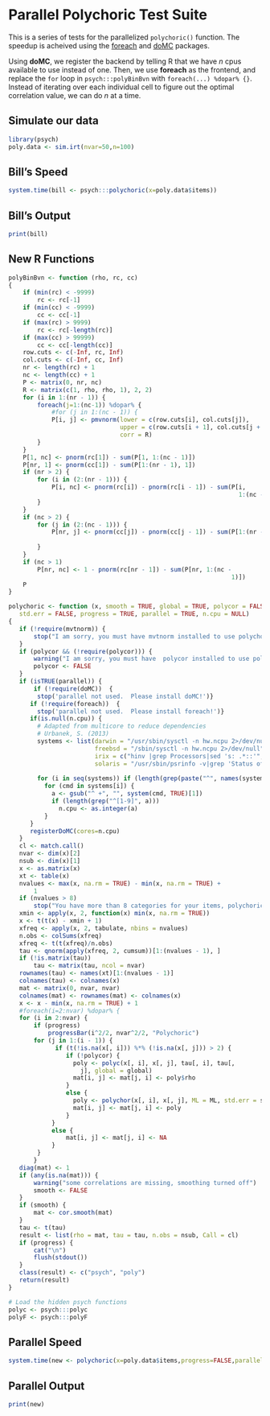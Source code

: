 Parallel Polychoric Test Suite
===============================

This is a series of tests for the parallelized `polychoric()` function.  The speedup 
is acheived using the [foreach](http://cran.r-project.org/web/packages/foreach/index.html) 
and [doMC](http://cran.r-project.org/web/packages/doMC/index.html) packages. 

Using **doMC**, we register the backend by telling R that we have *n* cpus available to use
instead of one.  Then, we use **foreach** as the frontend, and replace the `for` 
loop in `psych:::polyBinBvn` with `foreach(...) %dopar% {}`.  Instead of iterating 
over each individual cell to figure out the optimal correlation value, we can do *n* 
at a time.

Simulate our data
-----------------
```r
library(psych)
poly.data <- sim.irt(nvar=50,n=100)
```

Bill's Speed
-------------
```r
system.time(bill <- psych:::polychoric(x=poly.data$items))
```

Bill's Output
------------
```r
print(bill)
```

New R Functions
--------------
```r
polyBinBvn <- function (rho, rc, cc) 
{
    if (min(rc) < -9999) 
        rc <- rc[-1]
    if (min(cc) < -9999) 
        cc <- cc[-1]
    if (max(rc) > 9999) 
        rc <- rc[-length(rc)]
    if (max(cc) > 99999) 
        cc <- cc[-length(cc)]
    row.cuts <- c(-Inf, rc, Inf)
    col.cuts <- c(-Inf, cc, Inf)
    nr <- length(rc) + 1
    nc <- length(cc) + 1
    P <- matrix(0, nr, nc)
    R <- matrix(c(1, rho, rho, 1), 2, 2)
    for (i in 1:(nr - 1)) {
        foreach(j=1:(nc-1)) %dopar% {
            #for (j in 1:(nc - 1)) {
            P[i, j] <- pmvnorm(lower = c(row.cuts[i], col.cuts[j]), 
                               upper = c(row.cuts[i + 1], col.cuts[j + 1]), 
                               corr = R)
        }
    }
    P[1, nc] <- pnorm(rc[1]) - sum(P[1, 1:(nc - 1)])
    P[nr, 1] <- pnorm(cc[1]) - sum(P[1:(nr - 1), 1])
    if (nr > 2) {
        for (i in (2:(nr - 1))) {
            P[i, nc] <- pnorm(rc[i]) - pnorm(rc[i - 1]) - sum(P[i, 
                                                                1:(nc - 1)])
        }
    }
    if (nc > 2) {
        for (j in (2:(nc - 1))) {
            P[nr, j] <- pnorm(cc[j]) - pnorm(cc[j - 1]) - sum(P[1:(nr - 
                                                                       1), j])
        }
    }
    if (nc > 1) 
        P[nr, nc] <- 1 - pnorm(rc[nr - 1]) - sum(P[nr, 1:(nc - 
                                                              1)])
    P
}

polychoric <- function (x, smooth = TRUE, global = TRUE, polycor = FALSE, ML = FALSE, 
   std.err = FALSE, progress = TRUE, parallel = TRUE, n.cpu = NULL)
{
   if (!require(mvtnorm)) {
       stop("I am sorry, you must have mvtnorm installed to use polychoric")
   }
   if (polycor && (!require(polycor))) {
       warning("I am sorry, you must have  polycor installed to use polychoric with the polycor option")
       polycor <- FALSE
   }
   if (isTRUE(parallel)) {
       if (!require(doMC))  {
        stop('parallel not used.  Please install doMC!')}
      if (!require(foreach))  {
        stop('parallel not used.  Please install foreach!')}
      if(is.null(n.cpu)) {
        # Adapted from multicore to reduce dependencies
        # Urbanek, S. (2013)
        systems <- list(darwin = "/usr/sbin/sysctl -n hw.ncpu 2>/dev/null", 
                        freebsd = "/sbin/sysctl -n hw.ncpu 2>/dev/null", linux = "grep processor /proc/cpuinfo 2>/dev/null|wc -l", 
                        irix = c("hinv |grep Processors|sed 's: .*::'", "hinv|grep '^Processor '|wc -l"), 
                        solaris = "/usr/sbin/psrinfo -v|grep 'Status of.*processor'|wc -l")
        
        for (i in seq(systems)) if (length(grep(paste("^", names(systems)[i], sep = ""), R.version$os))) 
          for (cmd in systems[i]) {
            a <- gsub("^ +", "", system(cmd, TRUE)[1])
            if (length(grep("^[1-9]", a))) 
              n.cpu <- as.integer(a)
          }
      }
      registerDoMC(cores=n.cpu)
   }
   cl <- match.call()
   nvar <- dim(x)[2]
   nsub <- dim(x)[1]
   x <- as.matrix(x)
   xt <- table(x)
   nvalues <- max(x, na.rm = TRUE) - min(x, na.rm = TRUE) + 
       1
   if (nvalues > 8) 
       stop("You have more than 8 categories for your items, polychoric is probably not needed")
   xmin <- apply(x, 2, function(x) min(x, na.rm = TRUE))
   x <- t(t(x) - xmin + 1)
   xfreq <- apply(x, 2, tabulate, nbins = nvalues)
   n.obs <- colSums(xfreq)
   xfreq <- t(t(xfreq)/n.obs)
   tau <- qnorm(apply(xfreq, 2, cumsum))[1:(nvalues - 1), ]
   if (!is.matrix(tau)) 
       tau <- matrix(tau, ncol = nvar)
   rownames(tau) <- names(xt)[1:(nvalues - 1)]
   colnames(tau) <- colnames(x)
   mat <- matrix(0, nvar, nvar)
   colnames(mat) <- rownames(mat) <- colnames(x)
   x <- x - min(x, na.rm = TRUE) + 1
   #foreach(i=2:nvar) %dopar% {
   for (i in 2:nvar) {
       if (progress) 
           progressBar(i^2/2, nvar^2/2, "Polychoric")
       for (j in 1:(i - 1)) {
             if (t(!is.na(x[, i])) %*% (!is.na(x[, j])) > 2) {
       	        if (!polycor) {
       	          poly <- polyc(x[, i], x[, j], tau[, i], tau[, 
       	            j], global = global)
       	          mat[i, j] <- mat[j, i] <- poly$rho
       	        }
       	        else {
       	          poly <- polychor(x[, i], x[, j], ML = ML, std.err = std.err)
       	          mat[i, j] <- mat[j, i] <- poly
       	        }
       	    }
       	    else {
       	        mat[i, j] <- mat[j, i] <- NA
       	    }
       	}
       }
   diag(mat) <- 1
   if (any(is.na(mat))) {
       warning("some correlations are missing, smoothing turned off")
       smooth <- FALSE
   }
   if (smooth) {
       mat <- cor.smooth(mat)
   }
   tau <- t(tau)
   result <- list(rho = mat, tau = tau, n.obs = nsub, Call = cl)
   if (progress) {
       cat("\n")
       flush(stdout())
   }
   class(result) <- c("psych", "poly")
   return(result)
}

# Load the hidden psych functions
polyc <- psych:::polyc
polyF <- psych:::polyF
```

Parallel Speed
-------------
```r
system.time(new <- polychoric(x=poly.data$items,progress=FALSE,parallel=TRUE,n.cpu=2))
```

Parallel Output
---------------
```r
print(new)
```


